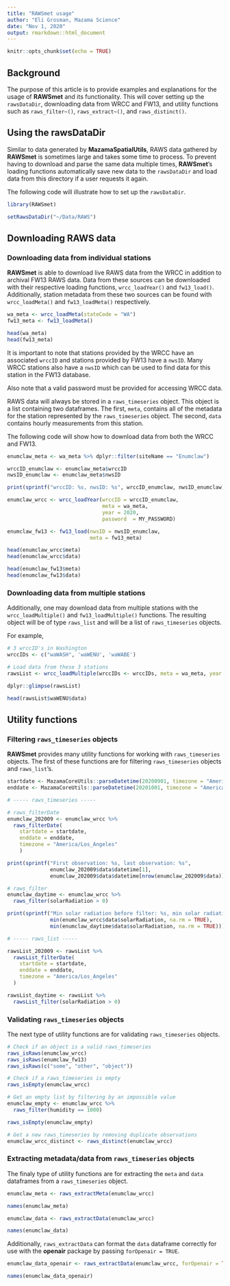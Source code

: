 ```yaml
---
title: "RAWSmet usage"
author: "Eli Grosman, Mazama Science"
date: "Nov 1, 2020"
output: rmarkdown::html_document
---
```


```r
knitr::opts_chunk$set(echo = TRUE)
```

## Background
The purpose of this article is to provide examples and explanations for the usage
of **RAWSmet** and its functionality. This will cover setting up the `rawsDataDir`,
downloading data from WRCC and FW13, and utility functions such as `raws_filter~()`,
`raws_extract~()`, and `raws_distinct()`.

## Using the rawsDataDir
Similar to data generated by **MazamaSpatialUtils**, RAWS data gathered
by **RAWSmet** is sometimes large and takes some time to process. To prevent
having to download and parse the same data multiple times, **RAWSmet**'s loading
functions automatically save new data to the `rawsDataDir` and load data from
this directory if a user requests it again.

The following code will illustrate how to set up the `rawsDataDir`.
```r
library(RAWSmet)

setRawsDataDir("~/Data/RAWS")
```

## Downloading RAWS data

### Downloading data from individual stations

**RAWSmet** is able to download live RAWS data from the WRCC in addition to 
archival FW13 RAWS data. Data from these sources can be downloaded with their
respective loading functions, `wrcc_loadYear()` and `fw13_load()`. Additionally,
station metadata from these two sources can be found with `wrcc_loadMeta()` and
`fw13_loadMeta()` respectively.
```r
wa_meta <- wrcc_loadMeta(stateCode = "WA")
fw13_meta <- fw13_loadMeta()

head(wa_meta)
head(fw13_meta)
```

It is important to note that stations provided by the WRCC have an associated 
`wrccID` and stations provided by FW13 have a `nwsID`. Many WRCC stations also
have a `nwsID` which can be used to find data for this station in the FW13 database.

Also note that a valid password must be provided for accessing WRCC data.

RAWS data will always be stored in a `raws_timeseries` object. This object is a 
list containing two dataframes. The first, `meta`, contains all of the metadata
for the station represented by the `raws_timeseries` object. The second, `data`
contains hourly measurements from this station.

The following code will show how to download data from both the WRCC and FW13.
```r
enumclaw_meta <- wa_meta %>% dplyr::filter(siteName == "Enumclaw")

wrccID_enumclaw <- enumclaw_meta$wrccID
nwsID_enumclaw <- enumclaw_meta$nwsID

print(sprintf("wrccID: %s, nwsID: %s", wrccID_enumclaw, nwsID_enumclaw))

enumclaw_wrcc <- wrcc_loadYear(wrccID = wrccID_enumclaw,
                               meta = wa_meta,
                               year = 2020,
                               password  = MY_PASSWORD)

enumclaw_fw13 <- fw13_load(nwsID = nwsID_enumclaw,
                           meta = fw13_meta)

head(enumclaw_wrcc$meta)
head(enumclaw_wrcc$data)

head(enumclaw_fw13$meta)
head(enumclaw_fw13$data)
```

### Downloading data from multiple stations

Additionally, one may download data from multiple stations with the 
`wrcc_loadMultiple()` and `fw13_loadMultiple()` functions. The resulting object
will be of type `raws_list` and will be a list of `raws_timeseries` objects.

For example,

```r

# 3 wrccID's in Washington
wrccIDs <- c("waWASH", 'waWENU', 'waWABE')

# Load data from these 3 stations
rawsList <- wrcc_loadMultiple(wrccIDs <- wrccIDs, meta = wa_meta, year = 2020, password = MY_PASSWORD)

dplyr::glimpse(rawsList)

head(rawsList$waWENU$data)
```
## Utility functions

### Filtering `raws_timeseries` objects

**RAWSmet** provides many utility functions for working with `raws_timeseries` 
objects. The first of these functions are for filtering `raws_timeseries` objects
and `raws_list`'s. 
```r

startdate <- MazamaCoreUtils::parseDatetime(20200901, timezone = "America/Los_Angeles")
enddate <- MazamaCoreUtils::parseDatetime(20201001, timezone = "America/Los_Angeles")

# ----- raws_timeseries -----

# raws_filterDate
enumclaw_202009 <- enumclaw_wrcc %>%
  raws_filterDate(
    startdate = startdate,
    enddate = enddate,
    timezone = "America/Los_Angeles"
    )

print(sprintf("First observation: %s, last observation: %s", 
              enumclaw_202009$data$datetime[1],
              enumclaw_202009$data$datetime[nrow(enumclaw_202009$data)]))

# raws_filter
enumclaw_daytime <- enumclaw_wrcc %>%
  raws_filter(solarRadiation > 0)

print(sprintf("Min solar radiation before filter: %s, min solar radiation after filter: %s",
              min(enumclaw_wrcc$data$solarRadiation, na.rm = TRUE),
              min(enumclaw_daytime$data$solarRadiation, na.rm = TRUE)))

# ----- raws_list -----

rawsList_202009 <- rawsList %>%
  rawsList_filterDate(
    startdate = startdate,
    enddate = enddate,
    timezone = "America/Los_Angeles"
  )

rawsList_daytime <- rawsList %>%
  rawsList_filter(solarRadiation > 0)

```

### Validating `raws_timeseries` objects

The next type of utility functions are for validating `raws_timeseries` objects.

```r
# Check if an object is a valid raws_timeseries
raws_isRaws(enumclaw_wrcc)
raws_isRaws(enumclaw_fw13)
raws_isRaws(c("some", "other", "object"))

# Check if a raws_timeseries is empty
raws_isEmpty(enumclaw_wrcc)

# Get an empty list by filtering by an impossible value
enumclaw_empty <- enumclaw_wrcc %>%
  raws_filter(humidity == 1000)

raws_isEmpty(enumclaw_empty)

# Get a new raws_timeseries by removing duplicate observations
enumclaw_wrcc_distinct <- raws_distinct(enumclaw_wrcc)
```

### Extracting metadata/data from `raws_timeseries` objects

The finaly type of utility functions are for extracting the `meta` and `data`
dataframes from a `raws_timeseries` object.
```r
enumclaw_meta <- raws_extractMeta(enumclaw_wrcc)

names(enumclaw_meta)

enumclaw_data <- raws_extractData(enumclaw_wrcc)

names(enumclaw_data)
```

Additionally, `raws_extractData` can format the `data` dataframe correctly for
use with the **openair** package by passing `forOpenair = TRUE`.
```r
enumclaw_data_openair <- raws_extractData(enumclaw_wrcc, forOpenair = TRUE)

names(enumclaw_data_openair)
```